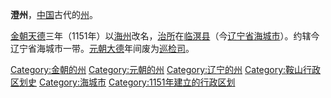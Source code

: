 '''澄州'''，[[中国|中国]]古代的[[州|州]]。

[[金朝|金朝]][[天德_(金朝)|天德]]三年（1151年）以[[海州_(辽朝)|海州]]改名，[[治所|治所]]在[[临溟县|临溟县]]（今[[辽宁省|辽宁省]][[海城市|海城市]]）。约辖今辽宁省海城市一带。[[元朝|元朝]][[大德_(元朝)|大德]]年间废为[[巡检司|巡检司]]。
 
{{金朝行政区划|nocat}}
{{辽宁行政区划小作品}}
{{DEFAULTSORT:C}}
[[Category:金朝的州|Category:金朝的州]]
[[Category:元朝的州|Category:元朝的州]]
[[Category:辽宁的州|Category:辽宁的州]]
[[Category:鞍山行政区划史|Category:鞍山行政区划史]]
[[Category:海城市|Category:海城市]]
[[Category:1151年建立的行政区划|Category:1151年建立的行政区划]]